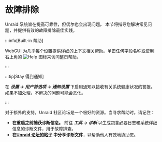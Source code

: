 # 故障排除

Unraid 系统旨在提高可靠性，但偶尔也会出现问题。 本节将指导您解决常见问题，并提供有效的故障排除最佳实践。

:::info[Built-in 帮助]

WebGUI 为几乎每个设置提供详细的上下文相关帮助。单击任何字段名称或使用右上角的 ![Help](/img/Help-icon.jpg) 图标来访问整页帮助。

:::

:::tip[Stay 得到通知]

在 ***设置 → 用户首选项 → 通知设置*** 下启用通知以接收有关系统健康状况的警报。如果不加处理，不解决的问题可能会恶化。

:::

对于额外的支持，Unraid 社区论坛是一个极好的资源。当寻求帮助时，请记住：

- **在重启之前捕获诊断信息。**
  前往 ***工具 → 诊断*** 以生成包含必要日志和系统详细信息的诊断文件，用于故障排查。
- **在[Unraid 论坛的帖子](http://forums.unraid.net/) 中分享诊断文件**，以帮助他人有效地协助您。
